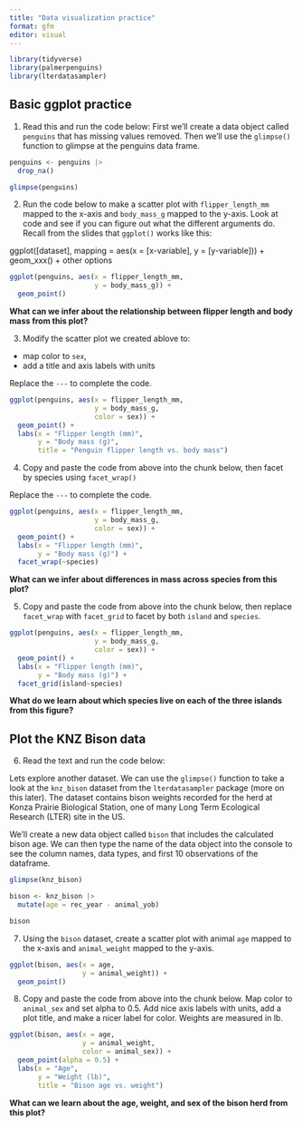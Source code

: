 ```yaml
---
title: "Data visualization practice"
format: gfm
editor: visual
---
```


```r
library(tidyverse)
library(palmerpenguins)
library(lterdatasampler)
```

## Basic ggplot practice

1. Read this and run the code below: First we'll create a data object called `penguins` that has missing values removed. Then we'll use the `glimpse()` function to glimpse at the penguins data frame.

```r
penguins <- penguins |> 
  drop_na()

glimpse(penguins)
```



2. Run the code below to make a scatter plot with `flipper_length_mm` mapped to the x-axis and `body_mass_g` mapped to the y-axis. Look at code and see if you can figure out what the different arguments do. Recall from the slides that `ggplot()` works like this:

ggplot([dataset], 
       mapping = aes(x = [x-variable], y = [y-variable])) +
   geom_xxx() +
   other options
   
```r
ggplot(penguins, aes(x = flipper_length_mm, 
                     y = body_mass_g)) +
  geom_point()
```

**What can we infer about the relationship between flipper length and body mass from this plot?**



3. Modify the scatter plot we created ablove to: 

- map color to `sex`,  
- add a title and axis labels with units

Replace the `---` to complete the code.

```r
ggplot(penguins, aes(x = flipper_length_mm, 
                     y = body_mass_g,
                     color = sex)) +
  geom_point() +
  labs(x = "Flipper length (mm)",
       y = "Body mass (g)",
       title = "Penguin flipper length vs. body mass")
```


4. Copy and paste the code from above into the chunk below, then facet by species using `facet_wrap()`

Replace the `---` to complete the code.

```r
ggplot(penguins, aes(x = flipper_length_mm, 
                     y = body_mass_g,
                     color = sex)) +
  geom_point() +
  labs(x = "Flipper length (mm)",
       y = "Body mass (g)") +
  facet_wrap(~species)
```

**What can we infer about differences in mass across species from this plot?**



5. Copy and paste the code from above into the chunk below, then replace `facet_wrap` with `facet_grid` to facet by both `island` and `species`.

```r
ggplot(penguins, aes(x = flipper_length_mm, 
                     y = body_mass_g,
                     color = sex)) +
  geom_point() +
  labs(x = "Flipper length (mm)",
       y = "Body mass (g)") +
  facet_grid(island~species)
```

**What do we learn about which species live on each of the three islands from this figure?**



## Plot the KNZ Bison data

6. Read the text and run the code below:

Lets explore another dataset. We can use the `glimpse()` function to take a look at the `knz_bison` dataset from the `lterdatasampler` package (more on this later). The dataset contains bison weights recorded for the herd at Konza Prairie Biological Station, one of many Long Term Ecological Research (LTER) site in the US. 

We'll create a new data object called `bison` that includes the calculated bison age. We can then type the name of the data object into the console to see the column names, data types, and first 10 observations of the dataframe.

```r
glimpse(knz_bison)

bison <- knz_bison |> 
  mutate(age = rec_year - animal_yob)

bison
```


7. Using the `bison` dataset, create a scatter plot with animal `age` mapped to the x-axis and `animal_weight` mapped to the y-axis.

```r
ggplot(bison, aes(x = age, 
                  y = animal_weight)) +
  geom_point()
```



8. Copy and paste the code from above into the chunk below. Map color to `animal_sex` and set alpha to 0.5. Add nice axis labels with units, add a plot title, and make a nicer label for color. Weights are measured in lb.

```r
ggplot(bison, aes(x = age, 
                  y = animal_weight, 
                  color = animal_sex)) +
  geom_point(alpha = 0.5) +
  labs(x = "Age", 
       y = "Weight (lb)", 
       title = "Bison age vs. weight")
```

**What can we learn about the age, weight, and sex of the bison herd from this plot?**



